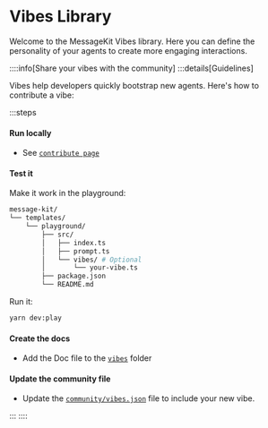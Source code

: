 
# Vibes Library

Welcome to the MessageKit Vibes library. Here you can define the personality of your agents to create more engaging interactions.

::::info[Share your vibes with the community]
:::details[Guidelines]

Vibes help developers quickly bootstrap new agents. Here's how to contribute a vibe:

:::steps

#### Run locally

- See [`contribute page`](/contribute)

#### Test it

Make it work in the playground:

```bash
message-kit/
└── templates/
    └── playground/
        ├── src/
        │   ├── index.ts
        │   ├── prompt.ts
        │   └── vibes/ # Optional
        │       └── your-vibe.ts
        ├── package.json
        └── README.md
```

Run it:

```bash
yarn dev:play
```

#### Create the docs

- Add the Doc file to the [`vibes`](https://github.com/ephemeraHQ/message-kit/tree/main/packages/docs/pages/vibes) folder

#### Update the community file

- Update the [`community/vibes.json`](https://github.com/ephemeraHQ/message-kit/tree/main/community/vibes.json) file to include your new vibe.

:::
::::

<List items={vibesData} />
